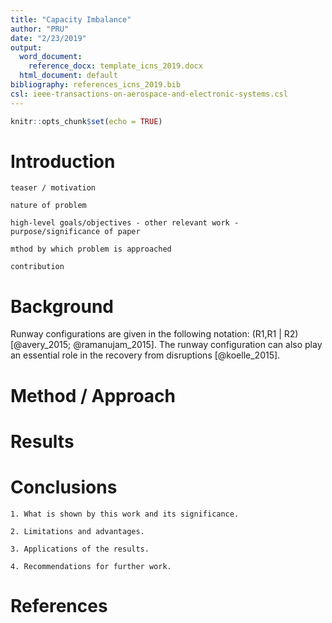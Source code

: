 ```yaml
---
title: "Capacity Imbalance"
author: "PRU"
date: "2/23/2019"
output:
  word_document:
    reference_docx: template_icns_2019.docx
  html_document: default
bibliography: references_icns_2019.bib 
csl: ieee-transactions-on-aerospace-and-electronic-systems.csl
---
```


```r
knitr::opts_chunk$set(echo = TRUE)
```

# Introduction

```
teaser / motivation
```

```
nature of problem
```

```
high-level goals/objectives - other relevant work - purpose/significance of paper
```

```
mthod by which problem is approached
```

```
contribution
```

# Background

Runway configurations are given in the following notation: (R1,R1 | R2) [@avery_2015; @ramanujam_2015]. 
The runway configuration can also play an essential role in the recovery from disruptions [@koelle_2015].

# Method / Approach

# Results

# Conclusions

```
1. What is shown by this work and its significance.
```

```
2. Limitations and advantages.
```

```
3. Applications of the results.
```

```
4. Recommendations for further work.
```

# References
